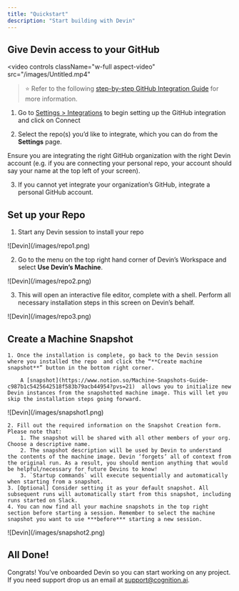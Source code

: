 ```yaml
---
title: "Quickstart"
description: "Start building with Devin"
---
```


## Give Devin access to your GitHub

<video
  controls
  className="w-full aspect-video"
  src="/images/Untitled.mp4"
></video>

> ⭐ Refer to the following [step-by-step GitHub Integration Guide](https://www.notion.so/GitHub-Integration-Guide-f839572ed60a4d41ae2620c08c2fdb62?pvs=21) for more information.
> 
1. Go to [Settings > Integrations](https://preview.devin.ai/settings/integrations) to begin setting up the GitHub integration and click on Connect

2. Select the repo(s) you’d like to integrate, which you can do from the **Settings** page. 

Ensure you are integrating the right GitHub organization with the right Devin account (e.g. if you are connecting your personal repo, your account should say your name at the top left of your screen).

3. If you cannot yet integrate your organization’s GitHub, integrate a personal GitHub account.

## Set up your Repo

1. Start any Devin session to install your repo
    
<Frame>
    ![Devin](/images/repo1.png)
</Frame>
    
2. Go to the menu on the top right hand corner of Devin’s Workspace and select **Use Devin’s Machine**. 
    
<Frame>
    ![Devin](/images/repo2.png)
</Frame>
    
3. This will open an interactive file editor, complete with a shell. Perform all necessary installation steps in this screen on Devin’s behalf. 
    
<Frame>
    ![Devin](/images/repo3.png)
</Frame>

## Create a Machine Snapshot
    
    1. Once the installation is complete, go back to the Devin session where you installed the repo  and click the “**Create machine snapshot**” button in the bottom right corner.
        
        A [snapshot](https://www.notion.so/Machine-Snapshots-Guide-c987b1c5425642518f583b79acb44954?pvs=21)  allows you to initialize new Devin instances from the snapshotted machine image. This will let you skip the installation steps going forward.
        
<Frame>
    ![Devin](/images/snapshot1.png)
</Frame>

    2. Fill out the required information on the Snapshot Creation form. Please note that:
        1. The snapshot will be shared with all other members of your org. Choose a descriptive name.
        2. The snapshot description will be used by Devin to understand the contents of the machine image. Devin ‘forgets’ all of context from the original run. As a result, you should mention anything that would be helpful/necessary for future Devins to know!
        3. `Startup commands` will execute sequentially and automatically when starting from a snapshot.
    3. [Optional] Consider setting it as your default snapshot. All subsequent runs will automatically start from this snapshot, including runs started on Slack.
    4. You can now find all your machine snapshots in the top right section before starting a session. Remember to select the machine snapshot you want to use ***before*** starting a new session.
        
<Frame>
    ![Devin](/images/snapshot2.png)
</Frame>

## All Done!

Congrats! You’ve onboarded Devin so you can start working on any project. If you need support drop us an email at support@cognition.ai.
